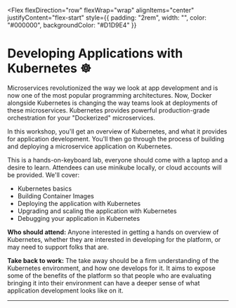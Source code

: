 
<Flex
  flexDirection="row"
  flexWrap="wrap"
  alignItems="center"
  justifyContent="flex-start"
  style={{ padding: "2rem", width: "", color: "#000000", backgroundColor: "#D1D9E4" }}
>

# Developing Applications with Kubernetes ☸

Microservices revolutionized the way we look at app development and is now one of the most popular programming architectures. Now, Docker alongside Kubernetes is changing the way teams look at deployments of these microservices. Kubernetes provides powerful production-grade orchestration for your "Dockerized" microservices.

In this workshop, you'll get an overview of Kubernetes, and what it provides for application development. You'll then go through the process of building and deploying a microservice application on Kubernetes.

This is a hands-on-keyboard lab, everyone should come with a laptop and a desire to learn. Attendees can use minikube locally, or cloud accounts will be provided. We'll cover:

- Kubernetes basics
- Building Container Images
- Deploying the application with Kubernetes
- Upgrading and scaling the application with Kubernetes
- Debugging your application in Kubernetes

**Who should attend:**
Anyone interested in getting a hands on overview of Kubernetes, whether they are interested in developing for the platform, or may need to support folks that are.

**Take back to work:**
The take away should be a firm understanding of the Kubernetes environment, and how one develops for it. It aims to expose some of the benefits of the platform so that people who are evaluating bringing it into their environment can have a deeper sense of what application development looks like on it.

</Flex>

---
